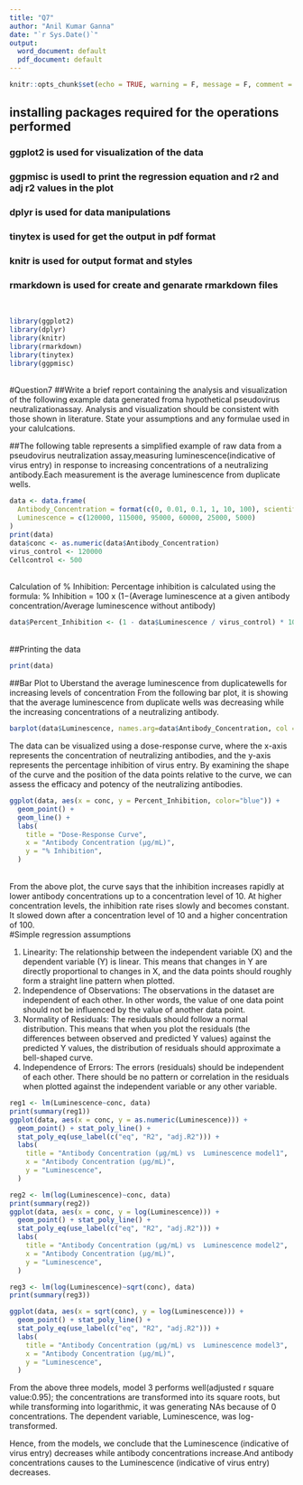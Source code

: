 ---
title: "Q7"
author: "Anil Kumar Ganna"
date: "`r Sys.Date()`"
output:
  word_document: default
  pdf_document: default
---

```{r setup, include=FALSE}
knitr::opts_chunk$set(echo = TRUE, warning = F, message = F, comment = "",kill_prefix=list(comment=NA, null_prefix=TRUE))
```
## installing packages required for the operations performed\
### ggplot2 is used for visualization of the  data \
### ggpmisc is usedl to print the regression equation and r2 and adj r2 values in the plot\
### dplyr is used for data manipulations\
### tinytex is used for get the output in pdf format\
### knitr is used for output format and styles\
### rmarkdown is used for create and genarate rmarkdown files
\
```{r packages}
library(ggplot2)
library(dplyr)
library(knitr)
library(rmarkdown)
library(tinytex)
library(ggpmisc)
```
\
#Question7
##Write a brief report containing the analysis and visualization of the following example data generated froma hypothetical pseudovirus neutralizationassay. Analysis and visualization should be consistent with those shown in literature. State your  assumptions and any formulae used in your calulcations.

##The following table represents a simplified example of raw data from a pseudovirus neutralization assay,measuring luminescence(indicative of virus entry) in response to increasing concentrations of a neutralizing antibody.Each measurement is the average luminescence from duplicate wells.
\
```{r data}
data <- data.frame(
  Antibody_Concentration = format(c(0, 0.01, 0.1, 1, 10, 100), scientific = F),
  Luminescence = c(120000, 115000, 95000, 60000, 25000, 5000)
)
print(data)
data$conc <- as.numeric(data$Antibody_Concentration)
virus_control <- 120000
Cellcontrol <- 500
```
\
Calculation of % Inhibition: Percentage inhibition is calculated using the formula:
% Inhibition = 100 x (1−(Average luminescence at a given antibody concentration/Average luminescence without antibody)
\
```{r Inhibition}
data$Percent_Inhibition <- (1 - data$Luminescence / virus_control) * 100
```
\
##Printing the data
\
```{r dd}
print(data)
```

##Bar Plot to Uberstand the average luminescence from duplicatewells for increasing levels of concentration
From the following bar plot, it is showing that the average luminescence from duplicate wells was decreasing while the increasing concentrations of a neutralizing antibody.
```{r barplot}
barplot(data$Luminescence, names.arg=data$Antibody_Concentration, col = "red")
```
The data can be visualized using a dose-response curve, where the x-axis represents the concentration of neutralizing antibodies, and the y-axis represents the percentage inhibition of virus entry.
By examining the shape of the curve and the position of the data points relative to the curve, we can assess the efficacy and potency of the neutralizing antibodies. 
\
```{r ds_curve}
ggplot(data, aes(x = conc, y = Percent_Inhibition, color="blue")) +
  geom_point() +
  geom_line() +
  labs(
    title = "Dose-Response Curve",
    x = "Antibody Concentration (μg/mL)",
    y = "% Inhibition",
  )
```
\
From the above plot, the curve says that the inhibition increases rapidly at lower antibody concentrations up to a concentration level of 10. At higher concentration levels, the inhibition rate rises slowly and becomes constant. It slowed down after a concentration level of 10 and a higher concentration of 100.
\
#Simple regression assumptions

1.	Linearity: The relationship between the independent variable (X) and the dependent variable (Y) is linear. This means that changes in Y are directly proportional to changes in X, and the data points should roughly form a straight line pattern when plotted.
2.	Independence of Observations: The observations in the dataset are independent of each other. In other words, the value of one data point should not be influenced by the value of another data point.
3.	Normality of Residuals: The residuals should follow a normal distribution. This means that when you plot the residuals (the differences between observed and predicted Y values) against the predicted Y values, the distribution of residuals should approximate a bell-shaped curve.
4.	Independence of Errors: The errors (residuals) should be independent of each other. There should be no pattern or correlation in the residuals when plotted against the independent variable or any other variable.

```{r model1}
reg1 <- lm(Luminescence~conc, data)
print(summary(reg1))
ggplot(data, aes(x = conc, y = as.numeric(Luminescence))) +
  geom_point() + stat_poly_line() +
  stat_poly_eq(use_label(c("eq", "R2", "adj.R2"))) +
  labs(
    title = "Antibody Concentration (μg/mL) vs  Luminescence model1",
    x = "Antibody Concentration (μg/mL)",
    y = "Luminescence",
  )

```

```{r model2}
reg2 <- lm(log(Luminescence)~conc, data)
print(summary(reg2))
ggplot(data, aes(x = conc, y = log(Luminescence))) +
  geom_point() + stat_poly_line() +
  stat_poly_eq(use_label(c("eq", "R2", "adj.R2"))) +
  labs(
    title = "Antibody Concentration (μg/mL) vs  Luminescence model2",
    x = "Antibody Concentration (μg/mL)",
    y = "Luminescence",
  )


```


```{r model3}
reg3 <- lm(log(Luminescence)~sqrt(conc), data)
print(summary(reg3))

ggplot(data, aes(x = sqrt(conc), y = log(Luminescence))) +
  geom_point() + stat_poly_line() +
  stat_poly_eq(use_label(c("eq", "R2", "adj.R2"))) +
  labs(
    title = "Antibody Concentration (μg/mL) vs  Luminescence model3",
    x = "Antibody Concentration (μg/mL)",
    y = "Luminescence",
  )

```

From the above three models, model 3 performs well(adjusted r square value:0.95); the concentrations are transformed into its square roots, but while transforming into logarithmic, it was generating NAs because of 0 concentrations. The dependent variable, Luminescence, was log-transformed.

Hence, from the models, we conclude that the Luminescence (indicative of virus entry) decreases while antibody concentrations increase.And antibody concentrations causes to the Luminescence (indicative of virus entry) decreases.


